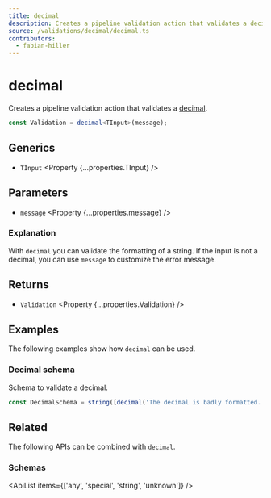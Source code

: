 ```yaml
---
title: decimal
description: Creates a pipeline validation action that validates a decimal.
source: /validations/decimal/decimal.ts
contributors:
  - fabian-hiller
---
```



# decimal

Creates a pipeline validation action that validates a [decimal](https://en.wikipedia.org/wiki/Decimal).

```ts
const Validation = decimal<TInput>(message);
```

## Generics

- `TInput` <Property {...properties.TInput} />

## Parameters

- `message` <Property {...properties.message} />

### Explanation

With `decimal` you can validate the formatting of a string. If the input is not a decimal, you can use `message` to customize the error message.

## Returns

- `Validation` <Property {...properties.Validation} />

## Examples

The following examples show how `decimal` can be used.

### Decimal schema

Schema to validate a decimal.

```ts
const DecimalSchema = string([decimal('The decimal is badly formatted.')]);
```

## Related

The following APIs can be combined with `decimal`.

### Schemas

<ApiList items={['any', 'special', 'string', 'unknown']} />
